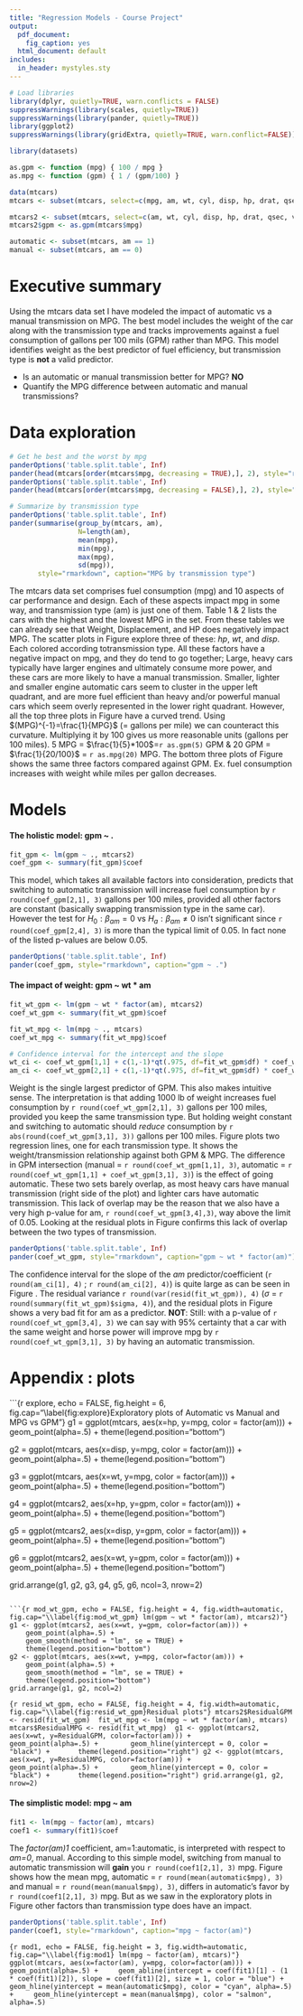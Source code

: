 ---
title: "Regression Models - Course Project"
output:
  pdf_document:
    fig_caption: yes
  html_document: default
includes:
  in_header: mystyles.sty
---

```{r, results="hide", echo=FALSE}
# Load libraries
library(dplyr, quietly=TRUE, warn.conflicts = FALSE)
suppressWarnings(library(scales, quietly=TRUE))
suppressWarnings(library(pander, quietly=TRUE))
library(ggplot2)
suppressWarnings(library(gridExtra, quietly=TRUE, warn.conflict=FALSE))

library(datasets)
```


```{r echo = FALSE}
as.gpm <- function (mpg) { 100 / mpg }
as.mpg <- function (gpm) { 1 / (gpm/100) }

data(mtcars)
mtcars <- subset(mtcars, select=c(mpg, am, wt, cyl, disp, hp, drat, qsec, vs, am, gear, carb))

mtcars2 <- subset(mtcars, select=c(am, wt, cyl, disp, hp, drat, qsec, vs, am, gear, carb))
mtcars2$gpm <- as.gpm(mtcars$mpg)

automatic <- subset(mtcars, am == 1)
manual <- subset(mtcars, am == 0)

```

# Executive summary
Using the mtcars data set I have modeled the impact of automatic vs a manual transmission on MPG.  The best model includes the weight of the car along with the transmission type and tracks improvements against a fuel consumption of gallons per 100 mils (GPM) rather than MPG.  This model identifies weight as the best predictor of fuel efficiency, but transmission type is **not** a valid predictor.   

* Is an automatic or manual transmission better for MPG?  **NO**
* Quantify the MPG difference between automatic and manual transmissions? 

# Data exploration

```{r echo = FALSE}
# Get he best and the worst by mpg
panderOptions('table.split.table', Inf) 
pander(head(mtcars[order(mtcars$mpg, decreasing = TRUE),], 2), style="rmarkdown", caption="Best cars by MPG")
panderOptions('table.split.table', Inf) 
pander(head(mtcars[order(mtcars$mpg, decreasing = FALSE),], 2), style="rmarkdown", caption="Worst cars by MPG")

# Summarize by transmission type
panderOptions('table.split.table', Inf) 
pander(summarise(group_by(mtcars, am), 
                 N=length(am), 
                 mean(mpg), 
                 min(mpg), 
                 max(mpg), 
                 sd(mpg)), 
       style="rmarkdown", caption="MPG by transmission type")
```

The mtcars data set comprises fuel consumption (mpg) and 10 aspects of car performance and design.  Each of these aspects impact mpg in some way, and transmission type (am) is just one of them. Table 1 & 2 lists the cars with the highest and the lowest MPG in the set.  From these tables we can already see that Weight, Displacement, and HP does negatively impact MPG.   The scatter plots in Figure \ref{fig:explore} explore three of these: *hp*, *wt*, and *disp*. Each colored according totransmission type.  All these factors have a negative impact on mpg, and they do tend to go together; Large, heavy cars typically have larger engines and ultimately consume more power, and these cars are more likely to have a manual transmission.  Smaller, lighter and smaller engine automatic cars seem to cluster in the upper left quadrant, and are more fuel efficient than heavy and/or powerful manual cars which seem overly represented in the lower right quadrant.  However, all the top three plots in Figure \ref{fig:explore} have a curved trend.  Using $(MPG)^{-1}=\frac{1}{MPG}$ (= gallons per mile) we can counteract this curvature.  Multiplying it by 100 gives us more reasonable units (gallons per 100 miles). 5 MPG = $\frac{1}{5}*100$=`r as.gpm(5)` GPM & 20 GPM = $\frac{1}{20/100}$ = `r as.mpg(20)` MPG. The bottom three plots of Figure \ref{fig:explore} shows the same three factors compared against GPM.  Ex. fuel consumption increases with weight while miles per gallon decreases. 

# Models

#### The holistic model: gpm ~ .
```{r echo = FALSE}

fit_gpm <- lm(gpm ~ ., mtcars2)
coef_gpm <- summary(fit_gpm)$coef
```
This model, which takes all available factors into consideration, predicts that switching to automatic transmission will increase fuel consumption by `r round(coef_gpm[2,1], 3)` gallons per 100 miles, provided all other factors are constant (basically swapping transmission type in the same car).  However the test for $H_0:\beta_{am} = 0$ vs $H_a:\beta_{am} \ne 0$ isn't significant since `r round(coef_gpm[2,4], 3)` is more than the typical limit of 0.05.  In fact none of the listed p-values are below 0.05.  

```{r echo = FALSE}
panderOptions('table.split.table', Inf) 
pander(coef_gpm, style="rmarkdown", caption="gpm ~ .")
```

#### The impact of weight: gpm ~ wt * am
```{r echo = FALSE}
fit_wt_gpm <- lm(gpm ~ wt * factor(am), mtcars2)
coef_wt_gpm <- summary(fit_wt_gpm)$coef

fit_wt_mpg <- lm(mpg ~ ., mtcars)
coef_wt_mpg <- summary(fit_wt_mpg)$coef

# Confidence interval for the intercept and the slope
wt_ci <- coef_wt_gpm[1,1] + c(1,-1)*qt(.975, df=fit_wt_gpm$df) * coef_wt_gpm[1,2]
am_ci <- coef_wt_gpm[2,1] + c(1,-1)*qt(.975, df=fit_wt_gpm$df) * coef_wt_gpm[2,2]
```

Weight is the single largest predictor of GPM.  This also makes intuitive sense.  The interpretation is that adding 1000 lb of weight increases fuel consumption by `r round(coef_wt_gpm[2,1], 3)` gallons per 100 miles, provided you keep the same transmission type.  But holding weight constant and switching to automatic should *reduce* consumption by `r abs(round(coef_wt_gpm[3,1], 3))` gallons per 100 miles.  Figure \ref{fig:mod_wt_gpm} plots two regression lines, one for each transmission type. It shows the weight/transmission relationship against both GPM & MPG.  The difference in GPM intersection (manual = `r round(coef_wt_gpm[1,1], 3)`, automatic = `r round(coef_wt_gpm[1,1] + coef_wt_gpm[3,1], 3)`) is the effect of going automatic.  These two sets barely overlap, as most heavy cars have manual transmission (right side of the plot) and lighter cars have automatic transmission.  This lack of overlap may be the reason that we also have a very high p-value for am, `r round(coef_wt_gpm[3,4],3)`, way above the limit of 0.05.  Looking at the residual plots in Figure \ref{fig:resid_wt_gpm} confirms this lack of overlap between the two types of transmission.   

```{r echo = FALSE}
panderOptions('table.split.table', Inf) 
pander(coef_wt_gpm, style="rmarkdown", caption="gpm ~ wt * factor(am)")
```

The confidence interval for the slope of the *am* predictor/coefficient (`r round(am_ci[1], 4)` ;  `r round(am_ci[2], 4)`) is quite large as can be seen in Figure \ref{fig:mod_wt_gpm}.  The residual variance `r round(var(resid(fit_wt_gpm)), 4)` ($\sigma$ = `r round(summary(fit_wt_gpm)$sigma, 4)`), and the residual plots in Figure \ref{fig:resid_wt_gpm} shows a very bad fit for am as a predictor. 
**NOT**: Still: with a p-value of `r round(coef_wt_gpm[3,4], 3)` we can say with 95% certainty that a car with the same weight and horse power will improve mpg by `r round(coef_wt_gpm[3,1], 3)` by having an automatic transmission. 

# Appendix : plots

```{r explore, echo = FALSE, fig.height = 6, fig.cap="\\label{fig:explore}Exploratory plots of Automatic vs Manual and MPG vs GPM"}
g1 = ggplot(mtcars, aes(x=hp, y=mpg, color = factor(am))) +
    geom_point(alpha=.5) + 
    theme(legend.position="bottom")

g2 = ggplot(mtcars, aes(x=disp, y=mpg, color = factor(am))) +
    geom_point(alpha=.5) + 
    theme(legend.position="bottom")

g3 = ggplot(mtcars, aes(x=wt, y=mpg, color = factor(am))) +
    geom_point(alpha=.5) + 
    theme(legend.position="bottom")

g4 = ggplot(mtcars2, aes(x=hp, y=gpm, color = factor(am))) +
    geom_point(alpha=.5) + 
    theme(legend.position="bottom")

g5 = ggplot(mtcars2, aes(x=disp, y=gpm, color = factor(am))) +
    geom_point(alpha=.5) + 
    theme(legend.position="bottom")

g6 = ggplot(mtcars2, aes(x=wt, y=gpm, color = factor(am))) +
    geom_point(alpha=.5) + 
    theme(legend.position="bottom")

grid.arrange(g1, g2, g3, g4, g5, g6, ncol=3, nrow=2)
```

```{r mod_wt_gpm, echo = FALSE, fig.height = 4, fig.width=automatic, fig.cap="\\label{fig:mod_wt_gpm} lm(gpm ~ wt * factor(am), mtcars2)"}
g1 <- ggplot(mtcars2, aes(x=wt, y=gpm, color=factor(am))) +
    geom_point(alpha=.5) +
    geom_smooth(method = "lm", se = TRUE) +
    theme(legend.position="bottom")
g2 <- ggplot(mtcars, aes(x=wt, y=mpg, color=factor(am))) +
    geom_point(alpha=.5) +
    geom_smooth(method = "lm", se = TRUE) +
    theme(legend.position="bottom")
grid.arrange(g1, g2, ncol=2)
```


```{r resid_wt_gpm, echo = FALSE, fig.height = 4, fig.width=automatic, fig.cap="\\label{fig:resid_wt_gpm}Residual plots"}
mtcars2$ResidualGPM <- resid(fit_wt_gpm) 
fit_wt_mpg <- lm(mpg ~ wt * factor(am), mtcars)
mtcars$ResidualMPG <- resid(fit_wt_mpg) 
g1 <- ggplot(mtcars2, aes(x=wt, y=ResidualGPM, color=factor(am))) +
      geom_point(alpha=.5) + 
      geom_hline(yintercept = 0, color = "black") +
      theme(legend.position="right")
g2 <- ggplot(mtcars, aes(x=wt, y=ResidualMPG, color=factor(am))) +
      geom_point(alpha=.5) + 
      geom_hline(yintercept = 0, color = "black") +
      theme(legend.position="right")
grid.arrange(g1, g2, nrow=2)
```


#### The simplistic model: mpg ~ am
```{r echo = FALSE}
fit1 <- lm(mpg ~ factor(am), mtcars)
coef1 <- summary(fit1)$coef
```
The *factor(am)1* coefficient, am=1:automatic, is interpreted with respect to *am=0*, manual.  According to this simple model, switching from manual to automatic transmission will **gain** you `r round(coef1[2,1], 3)` mpg.  Figure \ref{fig:mod1} shows how the mean mpg, automatic = `r round(mean(automatic$mpg), 3)` and manual = `r round(mean(manual$mpg), 3)`, differs in automatic's favor by `r round(coef1[2,1], 3)` mpg.  But as we saw in the exploratory plots in Figure \ref{fig:explore} other factors than transmission type does have an impact.

```{r echo = FALSE}
panderOptions('table.split.table', Inf) 
pander(coef1, style="rmarkdown", caption="mpg ~ factor(am)")
```



```{r mod1, echo = FALSE, fig.height = 3, fig.width=automatic, fig.cap="\\label{fig:mod1} lm(mpg ~ factor(am), mtcars)"}
ggplot(mtcars, aes(x=factor(am), y=mpg, color=factor(am))) +
    geom_point(alpha=.5) +
    geom_abline(intercept = coef(fit1)[1] - (1 * coef(fit1)[2]), slope = coef(fit1)[2], size = 1, color = "blue") +
    geom_hline(yintercept = mean(automatic$mpg), color = "cyan", alpha=.5) +
    geom_hline(yintercept = mean(manual$mpg), color = "salmon", alpha=.5) 
```
